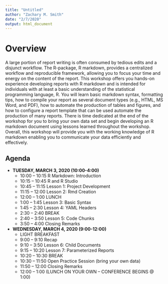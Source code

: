 ```yaml
---
title: "Untitled"
author: "Zachary M. Smith"
date: "2/7/2020"
output: html_document
---
```


# Overview

A large portion of report writing is often consumed by tedious edits and a disjunct workflow. The R-package, R markdown, provides a centralized workflow and reproducible framework, allowing you to focus your time and energy on the content of the report. This workshop offers you hands-on experience developing reports with R markdown and is intended for individuals with at least a basic understanding of the statistical programming language, R. You will learn basic markdown syntax, formatting tips, how to compile your report as several document types (e.g., HTML, MS Word, and PDF), how to automate the production of tables and figures, and how to configure a report template that can be used automate the production of many reports. There is time dedicated at the end of the workshop for you to bring your own data set and begin developing an R markdown document using lessons learned throughout the workshop. Overall, this workshop will provide you with the working knowledge of R markdown enabling you to communicate your data efficiently and effectively.


## Agenda 

- __TUESDAY, MARCH 3, 2020 (10:00-4:00)__
  * 10:00 – 10:15 R Markdown: Introduction
  * 10:15 – 10:45 R and R Studio
  * 10:45 – 11:15 Lesson 1: Project Development
  * 11:15 – 12:00 Lesson 2: Rmd Creation
  * 12:00 – 1:00 LUNCH
  * 1:00 – 1:45 Lesson 3: Basic Syntax
  * 1:45 – 2:30 Lesson 4: YAML Headers
  * 2:30 – 2:40 BREAK
  * 2:40 – 3:50 Lesson 5: Code Chunks
  * 3:50 – 4:00 Closing Remarks
- **WEDNESDAY, MARCH 4, 2020 (9:00-12:00)**
  * LIGHT BREAKFAST
  * 9:00 – 9:10 Recap
  * 9:10 – 3:50 Lesson 6: Child Documents
  * 9:15 – 10:20 Lesson 7: Parameterized Reports
  * 10:20 – 10:30 BREAK
  * 10:30 – 11:50 Open Practice Session (bring your own data)
  * 11:50 – 12:00 Closing Remarks
  * 12:00 – 1:00 (LUNCH ON YOUR OWN – CONFERENCE BEGINS @ 1:00)

